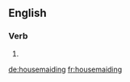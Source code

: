 ==English==

===Verb===
{{head|en|present participle}}

# {{present participle of|housemaid|lang=en}}

[[de:housemaiding]]
[[fr:housemaiding]]